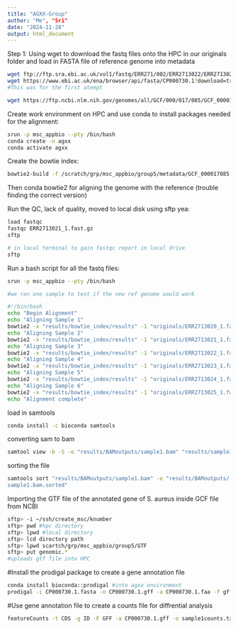 ```yaml
---
title: "AGXX-Group"
author: "Me", "Sri"
date: "2024-11-28"
output: html_document
---
```



Step 1: Using wget to download the fastq files onto the HPC in our originals 
folder and load in FASTA file of reference genome into metadata 

```bash
wget ftp://ftp.sra.ebi.ac.uk/vol1/fastq/ERR271/002/ERR2713022/ERR2713022_1.fastq.gz
wget https://www.ebi.ac.uk/ena/browser/api/fasta/CP000730.1?download=true
#This was for the first atempt 

wget https://ftp.ncbi.nlm.nih.gov/genomes/all/GCF/000/017/085/GCF_000017085.1_ASM1708v1/
```

Create work environment on HPC and use conda to install packages needed for
the alignment:
```bash
srun -p msc_appbio --pty /bin/bash
conda create -n agxx
conda activate agxx
```

Create the bowtie index:
```bash
bowtie2-build -f /scratch/grp/msc_appbio/group5/metadata/GCF_000017085.1_ASM1708v1_genomic.fna.gz /scratch/grp/msc_appbio/group5/results/bowtie_index
```


Then conda bowtie2 for aligning the genome with the reference (trouble finding
the correct version)

Run the QC, lack of quality, moved to local disk using sftp yea:
```bash
load fastqc
fastqc ERR2713021_1.fast.gz
sftp 
```

```bash
# in local terminal to gain fastqc report in local drive
sftp 
```


Run a bash script for all the fastq files:
```bash
srun -p msc_appbio --pty /bin/bash

#we ran one sample to test if the new ref genome would work

#!/bin/bash
echo "Begin Alignment"
echo "Aligning Sample 1"
bowtie2 -x "results/bowtie_index/results" -1 "originals/ERR2713020_1.fastq.gz" -2 "originals/ERR2713020_2.fastq.gz" -S "results/sample1.sam"
echo "Aligning Sample 2"
bowtie2 -x "results/bowtie_index/results" -1 "originals/ERR2713021_1.fastq.gz" -2 "originals/ERR2713021_2.fastq.gz" -S "results/sample2.sam"
echo "Aligning Sample 3"
bowtie2 -x "results/bowtie_index/results" -1 "originals/ERR2713022_1.fastq.gz" -2 "originals/ERR2713022_2.fastq.gz" -S "results/sample3.sam"
echo "Aligning Sample 4"
bowtie2 -x "results/bowtie_index/results" -1 "originals/ERR2713023_1.fastq.gz" -2 "originals/ERR2713023_2.fastq.gz" -S "results/sample4.sam"
echo "Aligning Sample 5"
bowtie2 -x "results/bowtie_index/results" -1 "originals/ERR2713024_1.fastq.gz" -2 "originals/ERR2713024_2.fastq.gz" -S "results/sample5.sam"
echo "Aligning Sample 6"
bowtie2 -x "results/bowtie_index/results" -1 "originals/ERR2713025_1.fastq.gz" -2 "originals/ERR2713025_2.fastq.gz" -S "results/sample6.sam"
echo "Alignment complete"

```

load in samtools

```bash
conda install -c bioconda samtools
```

converting sam to bam

```bash
samtool view -b -S -o "results/BAMoutputs/sample1.bam" "results/sample1.sam"
```

sorting the file
```bash
samtools sort "results/BAMoutputs/sample1.bam" -o "results/BAMoutputs/
sample1.bam.sorted"
```



Importing the GTF file of the annotated gene of S. aureus inside GCF file from
NCBI
```bash
sftp> -i ~/ssh/create_msc/knumber
sftp> pwd #hpc directory
sftp> lpwd #local directory
sftp> lcd directory path
sftp> lpwd scartch/grp/msc_appbio/group5/GTF
sftp> put genomic.* 
#uploads gtf file into HPC

```

#Install the prodigal package to create a gene annotation file
```bash
conda install bioconda::prodigal #into agxx environment
prodigal -i CP000730.1.fasta -o CP000730.1.gff -a CP000730.1.faa -f gff
```

#Use gene annotation file to create a counts file for diffrential analysis
```bash
featureCounts -t CDS -g ID -F GFF -a CP000730.1.gff -o sample1counts.txt sample1.sorted.bam
```
